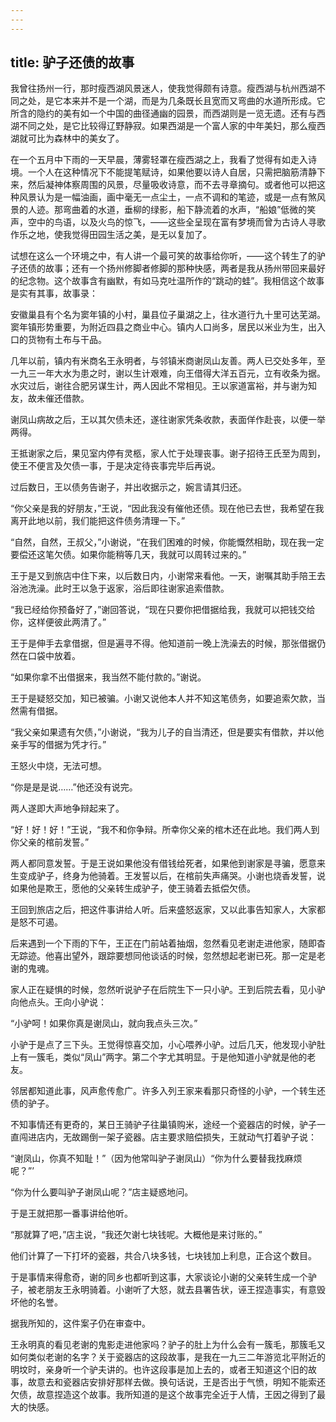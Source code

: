 ```yaml
---
---
---
```

title: 驴子还债的故事
---




我曾往扬州一行，那时瘦西湖风景迷人，使我觉得颇有诗意。瘦西湖与杭州西湖不同之处，是它本来并不是一个湖，而是为几条既长且宽而又弯曲的水道所形成。它所含的隐约的美有如一个中国的曲径通幽的园景，而西湖则是一览无遗。还有与西湖不同之处，是它比较得辽野静寂。如果西湖是一个富人家的中年美妇，那么瘦西湖就可比为森林中的美女了。

在一个五月中下雨的一天早晨，薄雾轻罩在瘦西湖之上，我看了觉得有如走入诗境。一个人在这种情况下不能提笔赋诗，如果他要以诗人自居，只需把脑筋清静下来，然后凝神体察周围的风景，尽量吸收诗意，而不去寻章摘句。或者他可以把这种风景认为是一幅油画，画中毫无一点尘土，一点不调和的笔迹，或是一点有煞风景的人迹。那弯曲着的水道，垂柳的绿影，船下静流着的水声，“船娘”低微的笑声，空中的鸟语，以及火鸟的惊飞，——这些全呈现在富有梦境而曾为古诗人寻歌作乐之地，使我觉得田园生活之美，是无以复加了。

试想在这么一个环境之中，有人讲一个最可笑的故事给你听，——这个转生了的驴子还债的故事；还有一个扬州修脚者修脚的那种快感，两者是我从扬州带回来最好的纪念物。这个故事含有幽默，有如马克吐温所作的“跳动的蛙”。我相信这个故事是实有其事，故事录：

安徽巢县有个名为窦年镇的小村，巢县位子巢湖之上，往水道行九十里可达芜湖。窦年镇形势重要，为附近四县之商业中心。镇内人口尚多，居民以米业为生，出入口的货物有土布与干品。

几年以前，镇内有米商名王永明者，与邻镇米商谢凤山友善。两人已交处多年，至一九三一年大水为患之时，谢以生计艰难，向王借得大洋五百元，立有收条为据。水灾过后，谢往合肥另谋生计，两人因此不常相见。王以家道富裕，并与谢为知友，故未催还借款。

谢凤山病故之后，王以其欠债未还，遂往谢家凭条收款，表面佯作赴丧，以便一举两得。

王抵谢家之后，果见室内停有灵柩，家人忙于处理丧事。谢子招待王氏至为周到，使王不便言及欠债一事，于是决定待丧事完毕后再说。

过后数日，王以债务告谢子，并出收据示之，婉言请其归还。

“你父亲是我的好朋友，”王说，“因此我没有催他还债。现在他已去世，我希望在我离开此地以前，我们能把这件债务清理一下。”

“自然，自然，王叔父，”小谢说，“在我们困难的时候，你能慨然相助，现在我一定要偿还这笔欠债。如果你能稍等几天，我就可以周转过来的。”

王于是又到旅店中住下来，以后数日内，小谢常来看他。一天，谢嘱其助手陪王去浴池洗澡。此时王以急于返家，浴后即往谢家追索借款。

“我已经给你预备好了，”谢回答说，“现在只要你把借据给我，我就可以把钱交给你，这样便彼此两清了。”

王于是伸手去拿借据，但是遍寻不得。他知道前一晚上洗澡去的时候，那张借据仍然在口袋中放着。

“如果你拿不出借据来，我当然不能付款的。”谢说。

王于是疑怒交加，知已被骗。小谢又说他本人并不知这笔债务，如要追索欠款，当然需有借据。

“我父亲如果遗有欠债，”小谢说，“我为儿子的自当清还，但是要实有借款，并以他亲手写的借据为凭才行。”

王怒火中烧，无法可想。

“你是是是说……”他还没有说完。

两人遂即大声地争辩起来了。

“好！好！好！”王说，“我不和你争辩。所幸你父亲的棺木还在此地。我们两人到你父亲的棺前发誓。”

两人都同意发誓。于是王说如果他没有借钱给死者，如果他到谢家是寻骗，愿意来生变成驴子，终身为他骑着。王发誓以后，在棺前失声痛哭。小谢也烧香发誓，说如果他是欺王，愿他的父亲转生成驴子，使王骑着去抵偿欠债。

王回到旅店之后，把这件事讲给人听。后来盛怒返家，又以此事告知家人，大家都是怒不可遏。

后来遇到一个下雨的下午，王正在门前站着抽烟，忽然看见老谢走进他家，随即杳无踪迹。他喜出望外，跟踪要想同他谈话的时候，忽然想起老谢已死。那一定是老谢的鬼魂。

家人正在疑惧的时候，忽然听说驴子在后院生下一只小驴。王到后院去看，见小驴向他点头。王向小驴说：

“小驴呵！如果你真是谢凤山，就向我点头三次。”

小驴于是点了三下头。王觉得惊喜交加，小心喂养小驴。过后几天，他发现小驴肚上有一簇毛，类似“凤山”两字。第二个字尤其明显。于是他知道小驴就是他的老友。

邻居都知道此事，风声愈传愈广。许多入列王家来看那只奇怪的小驴，一个转生还债的驴子。

不知事情还有更奇的，某日王骑驴子往巢镇购米，途经一个瓷器店的时候，驴子一直闯进店内，无故踢倒一架子瓷器。店主要求赔偿损失，王就动气打着驴子说：

“谢凤山，你真不知耻！”（因为他常叫驴子谢凤山）“你为什么要替我找麻烦呢？”’

“你为什么要叫驴子谢凤山呢？”店主疑惑地问。

于是王就把那一番事讲给他听。

“那就算了吧，”店主说，“我还欠谢七块钱呢。大概他是来讨账的。”

他们计算了一下打坏的瓷器，共合八块多钱，七块钱加上利息，正合这个数目。

于是事情来得愈奇，谢的同乡也都听到这事，大家谈论小谢的父亲转生成一个驴子，被老朋友王永明骑着。小谢听了大怒，就去县署告状，诬王捏造事实，有意毁坏他的名誉。

据我所知的，这件案子仍在审查中。

王永明真的看见老谢的鬼影走进他家吗？驴子的肚上为什么会有一簇毛，那簇毛又如何类似老谢的名字？关于瓷器店的这段故事，是我在一九三二年游览北平附近的明坟时，亲身听一个驴夫讲的。也许这段事是加上去的，或者王知道这个旧的故事，故意去和瓷器店安排好那样去做。换句话说，王是否出于气愤，明知不能索还欠债，故意捏造这个故事。我所知道的是这个故事完全近于人情，王因之得到了最大的快感。